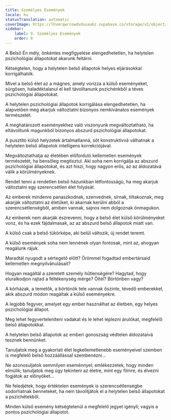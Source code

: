 ```yaml
---
title: Személyes Események
locale: hu
statusTranslation: automatic
coverImage: https://lhvmrqwrcowdvduuaukz.supabase.co/storage/v1/object/public/strapi-uploads/small_cover-tratado-de-psicologia-revolucionaria.webp-5e15e1cec4e0ebebcde5d7fc7565d8fd.webp
sidebar:
    label: 9. Személyes Események
    order: 9
---
```

A Belső Én mély, önkéntes megfigyelése elengedhetetlen, ha helytelen pszichológiai állapotokat akarunk feltárni.

Kétségtelen, hogy a helytelen belső állapotok helyes eljárásokkal korrigálhatók.

Mivel a belső élet az a mágnes, amely vonzza a külső eseményeket, sürgősen, haladéktalanul el kell távolítanunk pszichénkből a téves pszichológiai állapotokat.

A helytelen pszichológiai állapotok korrigálása elengedhetetlen, ha alapvetően meg akarjuk változtatni bizonyos nemkívánatos események természetét.

A meghatározott eseményekhez való viszonyunk megváltoztatható, ha eltávolítunk magunkból bizonyos abszurd pszichológiai állapotokat.

A pusztító külső helyzetek ártalmatlanná, sőt konstruktívvá válhatnak a helytelen belső állapotok intelligens korrekciójával.

Megváltoztathatja az életében előforduló kellemetlen események természetét, ha bensőleg megtisztul. Aki soha nem korrigálja az abszurd pszichológiai állapotokat, és azt hiszi, hogy nagyon erős, az az áldozatává válik a körülményeknek.

Rendet tenni a rendetlen belső házunkban létfontosságú, ha meg akarjuk változtatni egy szerencsétlen élet folyását.

Az emberek mindenre panaszkodnak, szenvednek, sírnak, tiltakoznak, meg akarják változtatni az életüket, ki akarnak kerülni abból a szerencsétlenségből, amiben vannak, sajnos nem dolgoznak önmagukon.

Az emberek nem akarják észrevenni, hogy a belső élet külső körülményeket vonz, és ha ezek fájdalmasak, az az abszurd belső állapotok miatt van.

A külső csak a belső tükörképe, aki belül változik, új rendet teremt.

A külső események soha nem lennének olyan fontosak, mint az, ahogyan reagálunk rájuk.

Maradtál nyugodt a sértegető előtt? Örömmel fogadtad embertársaid kellemetlen megnyilvánulásait?

Hogyan reagáltál a szeretett személy hűtlenségére? Hagytad, hogy eluralkodjon rajtad a féltékenység mérge? Öltél? Börtönben vagy?

A kórházak, a temetők, a börtönök tele vannak őszinte, tévedő emberekkel, akik abszurd módon reagáltak a külső eseményekre.

A legjobb fegyver, amelyet egy ember használhat az életben, egy helyes pszichológiai állapot.

Meg lehet fegyverteleníteni vadakat és le lehet leplezni árulókat, megfelelő belső állapotokkal.

A helytelen belső állapotok az emberi gonoszság védtelen áldozataivá tesznek bennünket.

Tanuljatok meg a gyakorlati élet legkellemetlenebb eseményeivel szemben is megfelelő belső hozzáállással szembenézni...

Ne azonosuljatok semmilyen eseménnyel; emlékezzetek, hogy minden elmúlik; tanuljatok meg úgy tekinteni az életre, mint egy filmre, és élvezni fogjátok az előnyöket...

Ne feledjétek, hogy értéktelen események is szerencsétlenségbe sodorhatnak benneteket, ha nem távolítjátok el a helytelen belső állapotokat a pszichétekből.

Minden külső esemény kétségtelenül a megfelelő jegyet igényli; vagyis a pontos pszichológiai állapotot.

